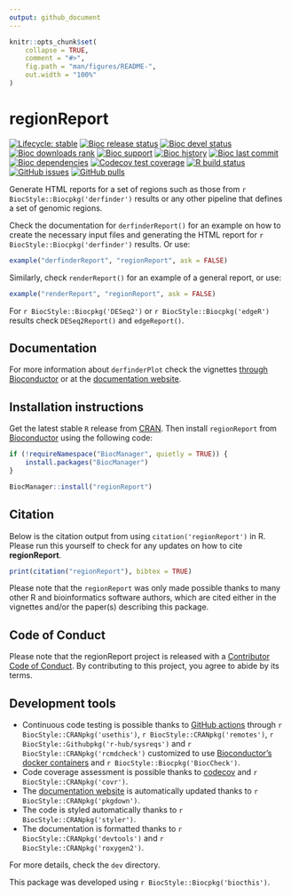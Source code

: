 ```yaml
---
output: github_document
---
```


<!-- README.md is generated from README.Rmd. Please edit that file -->

```r
knitr::opts_chunk$set(
    collapse = TRUE,
    comment = "#>",
    fig.path = "man/figures/README-",
    out.width = "100%"
)
```

# regionReport

<!-- badges: start -->
[![Lifecycle: stable](https://img.shields.io/badge/lifecycle-stable-brightgreen.svg)](https://lifecycle.r-lib.org/articles/stages.html#stable)
[![Bioc release status](http://www.bioconductor.org/shields/build/release/bioc/regionReport.svg)](https://bioconductor.org/checkResults/release/bioc-LATEST/regionReport)
[![Bioc devel status](http://www.bioconductor.org/shields/build/devel/bioc/regionReport.svg)](https://bioconductor.org/checkResults/devel/bioc-LATEST/regionReport)
[![Bioc downloads rank](https://bioconductor.org/shields/downloads/release/regionReport.svg)](http://bioconductor.org/packages/stats/bioc/regionReport/)
[![Bioc support](https://bioconductor.org/shields/posts/regionReport.svg)](https://support.bioconductor.org/tag/regionReport)
[![Bioc history](https://bioconductor.org/shields/years-in-bioc/regionReport.svg)](https://bioconductor.org/packages/release/bioc/html/regionReport.html#since)
[![Bioc last commit](https://bioconductor.org/shields/lastcommit/devel/bioc/regionReport.svg)](http://bioconductor.org/checkResults/devel/bioc-LATEST/regionReport/)
[![Bioc dependencies](https://bioconductor.org/shields/dependencies/release/regionReport.svg)](https://bioconductor.org/packages/release/bioc/html/regionReport.html#since)
[![Codecov test coverage](https://codecov.io/gh/leekgroup/regionReport/branch/devel/graph/badge.svg)](https://codecov.io/gh/leekgroup/regionReport?branch=devel)
[![R build status](https://github.com/leekgroup/regionReport/workflows/R-CMD-check-bioc/badge.svg)](https://github.com/leekgroup/regionReport/actions)
[![GitHub issues](https://img.shields.io/github/issues/leekgroup/regionReport)](https://github.com/leekgroup/regionReport/issues)
[![GitHub pulls](https://img.shields.io/github/issues-pr/leekgroup/regionReport)](https://github.com/leekgroup/regionReport/pulls)
<!-- badges: end -->

Generate HTML reports for a set of regions such as those from 
`r BiocStyle::Biocpkg('derfinder')` results or any other pipeline that defines a set of genomic regions.

Check the documentation for `derfinderReport()` for an example on how to create 
the necessary input files and generating the HTML report for `r BiocStyle::Biocpkg('derfinder')`
results. Or use:

```r
example("derfinderReport", "regionReport", ask = FALSE)
```

Similarly, check `renderReport()` for an example of a general report, or use:

```r
example("renderReport", "regionReport", ask = FALSE)
```

For `r BiocStyle::Biocpkg('DESeq2')` or `r BiocStyle::Biocpkg('edgeR')` results check `DESeq2Report()` and `edgeReport()`.

## Documentation

For more information about `derfinderPlot` check the vignettes [through Bioconductor](http://bioconductor.org/packages/regionReport) or at the [documentation website](http://leekgroup.github.io/regionReport).

## Installation instructions

Get the latest stable `R` release from [CRAN](http://cran.r-project.org/). Then install `regionReport` from [Bioconductor](http://bioconductor.org/) using the following code:

```r
if (!requireNamespace("BiocManager", quietly = TRUE)) {
    install.packages("BiocManager")
}

BiocManager::install("regionReport")
```

## Citation

Below is the citation output from using `citation('regionReport')` in R. Please 
run this yourself to check for any updates on how to cite __regionReport__.

```r
print(citation("regionReport"), bibtex = TRUE)
```

Please note that the `regionReport` was only made possible thanks to many other R and bioinformatics software authors, which are cited either in the vignettes and/or the paper(s) describing this package.

## Code of Conduct
  
Please note that the regionReport project is released with a [Contributor Code of Conduct](https://contributor-covenant.org/version/2/0/CODE_OF_CONDUCT.html). By contributing to this project, you agree to abide by its terms.

## Development tools

* Continuous code testing is possible thanks to [GitHub actions](https://www.tidyverse.org/blog/2020/04/usethis-1-6-0/)  through `r BiocStyle::CRANpkg('usethis')`, `r BiocStyle::CRANpkg('remotes')`, `r BiocStyle::Githubpkg('r-hub/sysreqs')` and `r BiocStyle::CRANpkg('rcmdcheck')` customized to use [Bioconductor's docker containers](https://www.bioconductor.org/help/docker/) and `r BiocStyle::Biocpkg('BiocCheck')`.
* Code coverage assessment is possible thanks to [codecov](https://codecov.io/gh) and `r BiocStyle::CRANpkg('covr')`.
* The [documentation website](http://leekgroup.github.io/derfinderPlot) is automatically updated thanks to `r BiocStyle::CRANpkg('pkgdown')`.
* The code is styled automatically thanks to `r BiocStyle::CRANpkg('styler')`.
* The documentation is formatted thanks to `r BiocStyle::CRANpkg('devtools')` and `r BiocStyle::CRANpkg('roxygen2')`.

For more details, check the `dev` directory.

This package was developed using `r BiocStyle::Biocpkg('biocthis')`.

